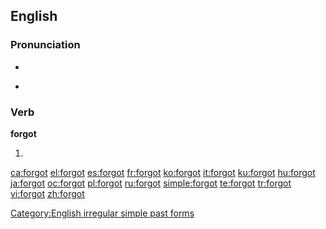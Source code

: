 ==English==

===Pronunciation===
* {{IPA|/ˈfoɻɡɒt/}}
* {{audio|en-us-forgot.ogg|Audio (US)}}
*: {{rhymes|ɒt}}

===Verb===
'''forgot'''

# {{simple past of|[[forget]]}}

[[Category:English irregular simple past forms]]

[[ca:forgot]]
[[el:forgot]]
[[es:forgot]]
[[fr:forgot]]
[[ko:forgot]]
[[it:forgot]]
[[ku:forgot]]
[[hu:forgot]]
[[ja:forgot]]
[[oc:forgot]]
[[pl:forgot]]
[[ru:forgot]]
[[simple:forgot]]
[[te:forgot]]
[[tr:forgot]]
[[vi:forgot]]
[[zh:forgot]]